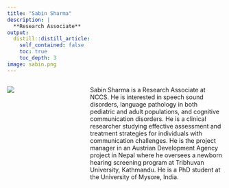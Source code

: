 ```yaml
---
title: "Sabin Sharma"
description: |
  **Research Associate** 
output:
  distill::distill_article:
    self_contained: false
    toc: true
    toc_depth: 3
image: sabin.png
---
```


:::: {.columns}

::: {.column width="23.9%"}
![](sabin.png)
:::

::: {.column width="3%"}
<!-- empty space between image and text -->
:::

::: {.column width="60%"}
Sabin Sharma is a Research Associate at NCCS.
He is interested in speech sound disorders, language pathology in both pediatric and adult populations, and cognitive communication disorders. He is a clinical researcher studying effective assessment and treatment strategies for individuals with communication challenges.
He is the project manager in an Austrian Development Agency project in Nepal where he oversees a newborn hearing screening program at Tribhuvan University, Kathmandu.
He is a PhD student at the University of Mysore, India.
:::

::::

